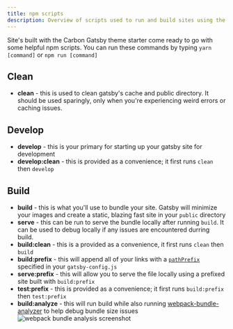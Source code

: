 ```yaml
---
title: npm scripts
description: Overview of scripts used to run and build sites using the Carbon Gatsby theme
---
```


<PageDescription>

Site's built with the Carbon Gatsby theme starter come ready to go with some helpful npm scripts. You can run these commands by typing `yarn [command]` or `npm run [command]`

</PageDescription>

## Clean
- **clean** - this is used to clean gatsby's cache and public directory. It should be used sparingly, only when you're experiencing weird errors or caching issues.

## Develop
- **develop** - this is your primary for starting up your gatsby site for development
- **develop:clean** - this is provided as a convenience; it first runs `clean` then `develop`


## Build
- **build** - this is what you'll use to bundle your site. Gatsby will minimize your images and create a static, blazing fast site in your `public` directory
- **serve** - this can be run to serve the bundle locally after running `build`. It can be used to debug locally if any issues are encountered durring build.
- **build:clean** - this is a provided as a convenience, it first runs `clean` then `build`
- **build:prefix** - this will append all of your links with a [`pathPrefix`](https://www.gatsbyjs.org/docs/path-prefix/) specified in your `gatsby-config.js`
- **serve:prefix** - this will allow you to serve the file locally using a prefixed site built with `build:prefix`
- **test:prefix** - this is provided as a convenience; it first runs `build:prefix` then `test:prefix`
- **build:analyze** - this will run build while also running [webpack-bundle-analyzer](https://github.com/webpack-contrib/webpack-bundle-analyzer) to help debug bundle size issues
    ![webpack bundle analysis screenshot](analyzer.jpg)